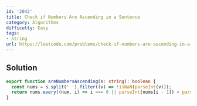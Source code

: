 ```yaml
---
id: '2042'
title: Check if Numbers Are Ascending in a Sentence
category: Algorithms
difficulty: Easy
tags:
- String
url: https://leetcode.com/problems/check-if-numbers-are-ascending-in-a-sentence
---
```


## Solution

```typescript filename="solution.ts" copy
export function areNumbersAscending(s: string): boolean {
  const nums = s.split(' ').filter((v) => !isNaN(parseInt(v)));
  return nums.every((num, i) => i === 0 || parseInt(nums[i - 1]) < parseInt(num));
}
```

